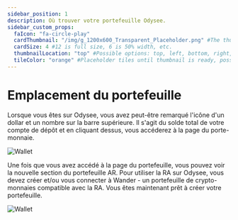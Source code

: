 ```yaml
---
sidebar_position: 1
description: Où trouver votre portefeuille Odysee.
sidebar_custom_props:
  faIcon: "fa-circle-play"
  cardThumbnail: "/img/g_1200x600_Transparent_Placeholder.png" #The thumbnail on the category card.
  cardSize: 4 #12 is full size, 6 is 50% width, etc.
  thumbnailLocation: "top" #Possible options: top, left, bottom, right, none
  tileColor: "orange" #Placeholder tiles until thumbnail is ready, possible options: blue, cream, darkpurple, lightpurple, mauve, orange, pink, none
---
```


# Emplacement du portefeuille

Lorsque vous êtes sur Odysee, vous avez peut-être remarqué l'icône d'un dollar et un nombre sur la barre supérieure. Il s'agit du solde total de votre compte de dépôt et en cliquant dessus, vous accéderez à la page du porte-monnaie.

![Wallet](https://thumbs.odycdn.com/e6e0da12567980d225af59fdfb317f86.webp)

Une fois que vous avez accédé à la page du portefeuille, vous pouvez voir la nouvelle section du portefeuille AR. Pour utiliser la RA sur Odysee, vous devez créer et/ou vous connecter à Wander - un portefeuille de crypto-monnaies compatible avec la RA. Vous êtes maintenant prêt à créer votre portefeuille.

![Wallet](https://thumbs.odycdn.com/182939910a572c0aabb2ef39477fe4b0.webp)
